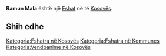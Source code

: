 {{Fshat në Kosovës
 | Emri                = Ramun Mala
| srp_N_name = Ramun Mala
| srp_N_FULL_NAME_RO = Ramun Mala
| srp_N_FULL_NAME_ND_RO = Ramun Mala
| srp_N_SORT_NAME_RG = RAMUNMALA
| srp_N_FULL_NAME_RG = Ramun Mala
| srp_N_FULL_NAME_ND_RG = Ramun Mala

 | Emri (Rasa dhanore) = 
 | Figura              = 
 | Shteti              = Kosovo
 | Komuna              = 
 | Kodi postar         = 
 | Sipërfaqja          = 

 | Popullsia           = 

 | Regj. i popullsisë  = 
 | Dend. e popullsisë  = 
 | Faqja zyrtare       = 
 <!--- Koordinatat ----> 
 | Gjerësia            = 42.167778
 | Gjatësia            = 21.283611
 | Lartësia            = 
}}
'''Ramun Mala''' është një [[Fshat]] në [[]] të [[Kosovës]].

<!-- == Gjeografia == -->
<!-- == Historia == -->
<!-- == Demografia == -->
== Shih edhe ==
{{Komuna }}
{{Kosovo-Administrata-Cung}}

[[Kategoria:Fshatra në Kosovës]]
[[Kategoria:Fshatra në Kommunes ]]
[[Kategoria:Vendbanime në Kosovës]]